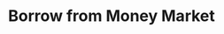 ---
title: "Borrow from Money Market"
description: "How to borrow assets from the money market."
icon: "money-bill-transfer"
---